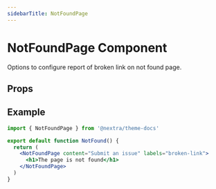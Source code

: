 ```yaml
---
sidebarTitle: NotFoundPage
---
```


# NotFoundPage Component

Options to configure report of broken link on not found page.

## Props

<APIDocs componentName="NotFoundPage" packageName="@nextra/theme-docs" />

## Example

```jsx filename="app/not-found.jsx"
import { NotFoundPage } from '@nextra/theme-docs'

export default function NotFound() {
  return (
    <NotFoundPage content="Submit an issue" labels="broken-link">
      <h1>The page is not found</h1>
    </NotFoundPage>
  )
}
```
